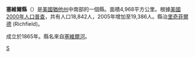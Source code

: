 {{Otheruses|塞維爾縣|subject=美國猶他州的一個縣|other=同名的縣}}
<!--[[File:Map_of_Utah_highlighting_Sevier_County.svg|right]]-->
{{Infobox U.S. County
| county = 塞維爾縣
| state = 猶他州
| en county = Sevier County
| en state = Utah
| seal  
| seallink 
| map size = 150
| founded year = 1865
| seat wl = Richfield
| largest city wl = Richfield
| area mi = 1,918
| area km = 4,968
| area land mi = 1,910
| area land km = 4,948
| area water mi = 8
| area water km = 21
| area percentage = 0.42%
| census yr = 2000
| pop = 18,842
| density mi 
| density km 
| time zone  
| UTC offset 
| DST offset 
| footnotes 
| web
| named for = The [[Sevier_River|Sevier River]]
}}
'''塞維爾縣'''（{{lang-en|Sevier County}}）是[[美國|美國]][[猶他州|猶他州]]中南部的一個縣。面積4,968平方公里。根據[[美國2000年人口普查|美國2000年人口普查]]，共有人口18,842人，2005年增加至19,386人。縣治[[里奇菲爾德_(猶他州)|里奇菲爾德]] (Richfield)。

成立於1865年。縣名來自[[塞維爾河|塞維爾河]]。

{{Utah}}
{{utah-stub}}

[[Category:猶他州行政區劃|S]]
